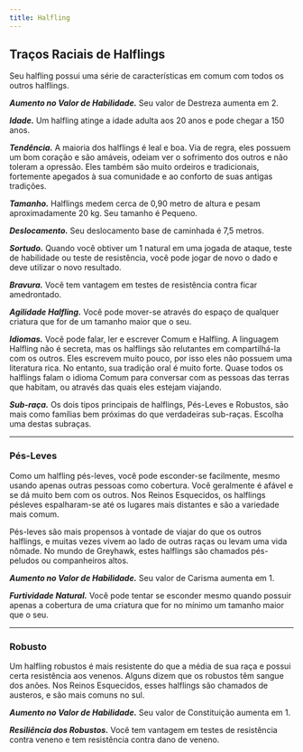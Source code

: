 ```yaml
---
title: Halfling
---
```


## Traços Raciais de Halflings

Seu halfling possui uma série de características em comum com todos os outros halflings.

**_Aumento no Valor de Habilidade._** Seu valor de Destreza aumenta em 2.

**_Idade._** Um halfling atinge a idade adulta aos 20 anos e pode chegar a 150 anos.

**_Tendência._** A maioria dos halflings é leal e boa. Via de regra, eles possuem um bom coração e são amáveis, odeiam ver o sofrimento dos outros e não toleram a opressão. Eles também são muito ordeiros e tradicionais, fortemente apegados à sua comunidade e ao conforto de suas antigas tradições.

**_Tamanho._** Halflings medem cerca de 0,90 metro de altura e pesam aproximadamente 20 kg. Seu tamanho é Pequeno.

**_Deslocamento._** Seu deslocamento base de caminhada é 7,5 metros.

**_Sortudo._** Quando você obtiver um 1 natural em uma jogada de ataque, teste de habilidade ou teste de resistência, você pode jogar de novo o dado e deve utilizar o novo resultado.

**_Bravura._** Você tem vantagem em testes de resistência contra ficar amedrontado.

**_Agilidade Halfling._** Você pode mover-se através do espaço de qualquer criatura que for de um tamanho maior que o seu.

**_Idiomas._** Você pode falar, ler e escrever Comum e Halfling. A linguagem Halfling não é secreta, mas os halflings são relutantes em compartilhá-la com os outros. Eles escrevem muito pouco, por isso eles não possuem uma literatura rica. No entanto, sua tradição oral é muito forte. Quase todos os halflings falam o idioma Comum para conversar com as pessoas das terras que habitam, ou através das quais eles estejam viajando.

**_Sub-raça._** Os dois tipos principais de halflings, Pés-Leves e Robustos, são mais como famílias bem próximas do que verdadeiras sub-raças. Escolha uma destas subraças.

---

### Pés-Leves

Como um halfling pés-leves, você pode esconder-se facilmente, mesmo usando apenas outras pessoas como cobertura. Você geralmente é afável e se dá muito bem com os outros. Nos Reinos Esquecidos, os halflings pésleves espalharam-se até os lugares mais distantes e são a variedade mais comum.

Pés-leves são mais propensos à vontade de viajar do que os outros halflings, e muitas vezes vivem ao lado de outras raças ou levam uma vida nômade. No mundo de Greyhawk, estes halflings são chamados pés-peludos ou companheiros altos.

**_Aumento no Valor de Habilidade._** Seu valor de Carisma aumenta em 1.

**_Furtividade Natural._** Você pode tentar se esconder mesmo quando possuir apenas a cobertura de uma criatura que for no mínimo um tamanho maior que o seu.

---

### Robusto

Um halfling robustos é mais resistente do que a média de sua raça e possui certa resistência aos venenos. Alguns dizem que os robustos têm sangue dos anões. Nos Reinos Esquecidos, esses halflings são chamados de austeros, e são mais comuns no sul.

**_Aumento no Valor de Habilidade._** Seu valor de Constituição aumenta em 1.

**_Resiliência dos Robustos._** Você tem vantagem em testes de resistência contra veneno e tem resistência contra dano de veneno.
